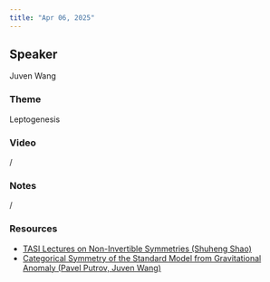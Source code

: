 ```yaml
---
title: "Apr 06, 2025"
---
```


## Speaker
Juven Wang

### Theme
Leptogenesis

### Video  
/

### Notes  
/

### Resources  
- [TASI Lectures on Non-Invertible Symmetries (Shuheng Shao)](https://drive.google.com/file/d/1mfzg47JFeJBm60-1oN9k4S3Y1Pi0IIV_/view?usp=sharing)
- [Categorical Symmetry of the Standard Model from Gravitational Anomaly (Pavel Putrov, Juven Wang)](https://drive.google.com/file/d/1l83vdiDGa7VGnPchMsO1e5hspgEKcM0I/view?usp=sharing)
